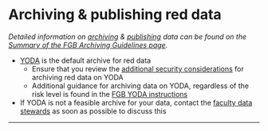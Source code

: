 

# Archiving & publishing red data

*Detailed information on [archiving](https://fgb-rdm.nl/rdm/definitions/Definitions.html#archivingdata){target="_blank"} & [publishing](https://fgb-rdm.nl/rdm/definitions/Definitions.html#publishingdata){target="_blank"} data can be found on the [Summary of the FGB Archiving Guidelines page](https://fgb-rdm.nl/rdm/archiving/ArchivingGuidelinesSummary.html){target="_blank"}.*

-   [YODA](https://rdm.vu.nl/topics/yoda.html){target="_blank"} is the default archive for red data
    -   Ensure that you review the [additional security considerations](https://fgb-rdm.nl/rdm/tools/YODAInstructionsFGB.html#protection){target="_blank"} for archiving red data on YODA
    -   Additional guidance for archiving data on YODA, regardless of the risk level is found in the [FGB YODA instructions](https://fgb-rdm.nl/rdm/tools/YODAInstructionsFGB.html#furtherArchiving){target="_blank"}
-   If YODA is not a feasible archive for your data, contact the [faculty data stewards](mailto:research.data.fgb@vu.nl) as soon as possible to discuss this

------------------------------------------------------------------------

<br>
